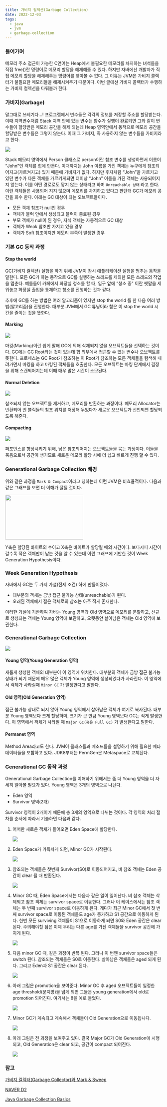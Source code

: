 ```yaml
---
title: 가비지 컬렉션(Garbage Collection)
date: 2022-12-03
tags:
  - java
  - jvm
  - garbage-collection
---
```


### 들어가며

메모리 주소 접근이 가능한 C언어는 Heap에서 불필요한 메모리를 차지하는 녀석들을 직접 free()란 명령어로 메모리 할당을 해제해줄 수 있다. 하지만 자바에선 개발자가 직접 메모리 할당을 해제해주는 명령어를 찾아볼 수 없다. 그 이유는 JVM은 가비지 콜렉터가 불필요한 메모리들을 해제시켜주기 때문이다. 이번 글에선 가비지 콜렉터가 수행하는 가비지 컬렉션을 다뤄볼까 한다.

### 가비지(Garbage)

말그대로 쓰레기다…! 프로그램에서 변수들은 각각의 정보를 저장할 주소를 할당받는다. 이때 지역변수처럼 Stack 지역 안에 있는 변수는 함수가 실행이 완료되면 그와 같이 변수들이 할당받은 메모리 공간을 해제 되는데 Heap 영역안에서 동적으로 메모리 공간을 할당받은 변수들은 그렇지 않는다. 이때 그 가비지, 즉 사용하지 않는 변수들을 가비지라고 한다. 

![](gc1.png)

Stack 메모리 영역에서 Person 클래스로 person이란 참조 변수를 생성하면서 이름이 “John”인 객체를 힙에 만든다. 이때까지는 John 이름을 가진 객체는 누구에게 참조되어지고(가르켜지고) 있기 때문에 가비지가 없다. 하지만 후자처럼 “John”을 가르키고 있던 변수가 다른 객체를 가르키게되면  더이상 “John” 이름을 가진 객체는 사용되어지지 않는다. 이를 어떤 경로로도 닿지 않는 상태라고 하며 `Unreachable 상태` 라고 한다. 이런 객체들은 사용되어 지지 않으며 메모리를 차지하고 있다고 판단돼 GC가 메모리 공간을 회수 한다. 아래는 GC 대상이 되는 오브젝트들이다.

- 모든 객체 참조가 null인 경우
- 객체가 블럭 안에서 생성되고 블럭이 종료된 경우
- 부모 객체가 null이 된 경우, 자식 객체는 자동적으로 GC 대상
- 객체가 Weak 참조만 가지고 있을 경우
- 객체가 Soft 참조이지만 메모리 부족이 발생한 경우

### 기본 GC 동작 과정

#### Stop the world

GC(가비지 컬렉션) 실행을 하기 위해 JVM이 잠시 애플리케이션 샐행을 멈추는 동작을 말한다. 모든 GC가 하는 동작으로 GC를 실행하는 쓰레드를 제외한 모든 쓰레드의 작업을 멈춘다. 예를들어 카페에서 화장실 청소를 할 때, 입구 앞에 “청소 중" 이란 팻말을 세워놓고 화장실 출입을 통제하고 청소를 진행하는 것과 같다. 

추후에 GC를 하는 방법은 여러 알고리즘이 있지만 stop the world 를 한 다음 여러 방법(알고리즘)을 진행한다. 대부분 JVM에서 GC 튜닝이라 함은 이 stop the world 시간을 줄이는 것을 뜻한다.

#### Marking

![](gc2.png)

마킹(Marking)이란 쉽게 말해 GC에 의해 삭제되지 않을 오브젝트들을 선택하는 것이다. GC에는 GC Root라는 것이 있는데 힙 외부에서 접근할 수 있는 변수나 오브젝트를 뜻한다. 프로세스는 GC Root가 참조하는 이 Root가 참조하는 모든 객체들을 탐색해 내려가면서 마킹을 하고 마킹된 객체들을 호출한다. 모든 오브젝트는 마킹 단계에서 결정을 위해 스캔되어지는데 이때 매우 많은 시간이 소모된다.

#### Normal Deletion

![](gc3.png)

참조되지 않는 오브젝트를 제거하고, 메모리를 반환하는 과정이다. 메모리 Allocator는 반환되어 빈 블럭들의 참조 위치를 저장해 두었다가 새로운 오브젝트가 선언되면 할당되도록 해준다.

#### Compacting

![](gc4.png)

퍼포먼스를 향상시키기 위해, 남은 참조되어지는 오브젝트들을 묶는 과정이다. 이들을 묶음으로서 공간이 생기므로 새로운 메모리 할당 시에 더 쉽고 빠르게 진행 할 수 있다.

### Generational Garbage Collection 배경

위와 같은 과정을 `Mark & Compact`이라고 칭하는데 이런 JVM은 비효율적이다. 다음과 같은 그래프를 보면 더 이해가 잘될 것이다.

<img src="gc5.png" width="250" height="143">

Y축은 할당된 바이트의 수이고 X축은 바이트가 할당될 때의 시간이다. 보다시피 시간이 갈수록 적은 객체만이 남는 것을 알 수 있는데 이런 그래프에 기반한 것이 Week Generation Hypothesis이다.

### Week Generation Hypothesis

자바에서 GC는 두 가지 가설(전제 조건) 하에 만들어졌다.

- 대부분의 객체는 금방 접근 불가능 상태(unreachable)가 된다.
- 오래된 객체에서 젊은 객체로의 참조는 아주 적게 존재한다.

이러한 가설에 기반하여 자바는 Young 영역과 Old 영역으로 메모리를 분할하고, 신규로 생성되는 객체는 Young 영역에 보관하고, 오랫동안 살아남은 객체는 Old 영역에 보관한다.

### Generational Garbage Collection

![](ggc.png)

#### Young 영역(Young Generation 영역)

새롭게 생성한 객체의 대부분이 이 영역에 위치한다. 대부분의 객체가 금방 접근 불가능 상태가 되기 때문에 매우 많은 객체가 Young 영역에 생성되었다가 사라진다. 이 영역에서 객체가 사라질때 `Minor GC` 가 발생한다고 말한다. 

#### Old 영역(Old Generation 영역)

접근 불가능 상태로 되지 않아 Young 영역에서 살아남은 객체가 여기로 복사된다. 대부분 Young 영역보다 크게 할당하며, 크기가 큰 만큼 Young 영역보다 GC는 적게 발생한다. 이 영역에서 객체가 사라질 때 `Major GC(혹은 Full GC)` 가 발생한다고 말한다.

#### Permanet 영역

Method Area라고도 한다. JVM이 클래스들과 메소드들을 설명하기 위해 필요한 메타데이터들을 포함하고 있다. JDK8부터는 PermGen은 Metaspace로 교체된다.

### Generational GC 동작 과정

Generational Garbage Collection를 이해하기 위해서는 좀 더 Young 영역을 더 자세히 알아볼 필요가 있다. Young 영역은 3개의 영역으로 나뉜다.

- Eden 영역
- Survivor 영역(2개)

Survivor 영역이 2개이기 때문에 총 3개의 영역으로 나뉘는 것이다. 각 영역의 처리 절차를 순서에 따라서 기술하면 다음과 같다.

1. 어떠한 새로운 객체가 들어오면 Eden Space에 할당한다.
    
    ![](ggc1.png)
    
2. Eden Space가 가득차게 되면, Minor GC가 시작된다.
    
    ![](ggc2.png)
    
3. 참조되는 객체들은 첫번째 Survivor(S0)로 이동되어지고, 비 참조 객체는 Eden 공간이 clear 될 때 반환된다.
    
    ![](ggc3.png)
    
4. Minor GC 때, Eden Space에서는 다음과 같은 일이 일어난다. 비 참조 객체는 삭제되고 참조 객체는 survivor space로 이동한다. 그러나 이 케이스에서는 참조 객체는 두 번째 survivor space로 이동하게 된다. 게다가 최근 Minor GC에서 첫 번째 survivor space로 이동된 객체들도 age가 증가하고 S1 공간으로 이동하게 된다. 한번 모든 surviving 객체들이 S1으로 이동하게 되면 S0와 Eden 공간은 clear 된다. 주의해야할 점은 이제 우리는 다른 age를 가진 객체들을 survivor 공간에 가지게 된다.
    
    ![](ggc4.png)
    
5. 다음 minor GC 때, 같은 과정이 반복 된다. 그러나 이 번엔 survivor space들은 switch 된다. 참조되는 객체들은 S0로 이동한다. 살아남은 객체들은 aged 되게 된다. 그리고 Eden과 S1 공간은 clear 된다.
    
    ![](ggc5.png)
    
6. 아래 그림은 promotion을 보여준다. Minor GC 후 aged 오브젝트들이 일정한 age threshold(문지방)을 넘게 되면 그들은 young generation에서 old로 promotion 되어진다. 여기서는 8을 예로 들었다.
    
    ![](ggc6.png)
    
7. Minor GC가 계속되고 계속해서 객체들이 Old Generation으로 이동됩니다.
    
    ![](ggc7.png)
    
8. 아래 그림은 전 과정을 보여주고 있다. 결국 Major GC가 Old Generation에 시행되고, Old Generation은 clear 되고, 공간이 compact 되어진다.
    
    ![](ggc8.png)
    

### 참고

[가비지 컬렉터(Garbage Collector)와 Mark & Sweep](https://imasoftwareengineer.tistory.com/103)

[NAVER D2](https://d2.naver.com/helloworld/1329)

[Java Garbage Collection Basics](http://oracle.com/webfolder/technetwork/tutorials/obe/java/gc01/index.html)